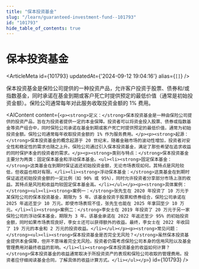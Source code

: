 ```yaml
---
title: "保本投资基金"
slug: "/learn/guaranteed-investment-fund--101793"
id: "101793"
hide_table_of_contents: true
---
```



# 保本投资基金

<ArticleMeta id={101793} updatedAt={'2024-09-12 19:04:16'} alias={`[]`} />
<div className='border-solid border-b border-t-0 my-4 border-[var(--ifm-color-gray-300)]' />

保本投资基金是保险公司提供的一种投资产品，允许客户投资于股票、债券和/或指数基金，同时承诺在基金到期或客户死亡时提供预定的最低价值（通常是初始投资金额）。保险公司通常每年对此服务收取投资金额的 1% 费用。

<AIContent content={`<p><strong>定义：</strong>保本投资基金是一种由保险公司提供的投资产品，旨在为投资者提供一定的本金保障。投资者可以将资金投入股票、债券或指数基金等资产组合中，同时保险公司承诺在基金到期或客户死亡时提供预定的最低价值，通常为初始投资金额。保险公司通常每年收取投资金额的 1% 作为服务费用。</p><p><strong>起源：</strong>保本投资基金的概念起源于 20 世纪末，随着金融市场的波动性增加，投资者对安全性和稳定性的需求也随之上升。保险公司通过引入保本投资基金，满足了那些希望在追求收益的同时保护本金的投资者的需求。</p><p><strong>类别与特点：</strong>保本投资基金主要分为两类：固定保本基金和浮动保本基金。<ul><li><strong>固定保本基金：</strong>这类基金在到期时保证返还初始投资金额，无论市场表现如何。其特点是风险较低，但收益也相对有限。</li><li><strong>浮动保本基金：</strong>这类基金在到期时保证返还初始投资金额的一定比例（如 90% 或 95%），同时允许投资者分享部分市场上涨的收益。其特点是风险和收益均较固定保本基金高。</li></ul></p><p><strong>具体案例：</strong><ul><li><strong>案例一：</strong>张先生在 2020 年投资了 10 万元于某保险公司的保本投资基金，期限为 5 年。该基金投资于股票和债券组合，保险公司承诺在 2025 年返还至少 10 万元。即使市场表现不佳，张先生也能在 2025 年拿回至少 10 万元。</li><li><strong>案例二：</strong>李女士在 2019 年投资了 20 万元于另一家保险公司的浮动保本基金，期限为 3 年。该基金承诺在 2022 年返还至少 95% 的初始投资金额，同时如果市场表现良好，李女士还可以获得额外的收益。最终，李女士在 2022 年收回了 19 万元的本金和 2 万元的投资收益。</li></ul></p><p><strong>常见问题：</strong><ul><li><strong>保本投资基金是否完全无风险？</strong>虽然保本投资基金提供本金保障，但并不意味着完全无风险。投资者仍需考虑保险公司本身的信用风险以及基金管理费用对最终收益的影响。</li><li><strong>保本投资基金的收益如何计算？</strong>保本投资基金的收益通常取决于所投资资产的表现和保险公司收取的管理费用。投资者应仔细阅读基金合同，了解具体的收益计算方式。</li></ul></p>`} id={101793} />
